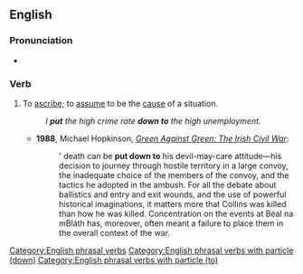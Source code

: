 ==English==

===Pronunciation===
* {{audio|en|En-au-put down to.ogg|Audio (AU)}}

===Verb===
{{head|en|verb}}

# {{lb|en|idiomatic}} To [[ascribe]]; to [[assume]] to be the [[cause]] of a situation.
#: ''I '''put''' the high crime rate '''down to''' the high unemployment.''
#: {{syn|en|chalk up to}}
#* '''1988''', Michael Hopkinson, ''[https://books.google.co.in/books?id=BO34AwAAQBAJ&pg=PT382&dq=Collins'+death+can+be+put+down+to+his+devil-may-care+attitude-+his+decision+to+journey+through+hostile+territory+in+a+large+convoy,+the+inadequate+choice+of+the+members+of+the+convoy,+and+the+tactics+he+adopted+in+the+ambush.&hl=en&sa=X&ved=0ahUKEwjYg4ui76rjAhUIVH0KHfgYATcQ6AEIJzAA#v=onepage&q=Collins'%20death%20can%20be%20put%20down%20to%20his%20devil-may-care%20attitude-%20his%20decision%20to%20journey%20through%20hostile%20territory%20in%20a%20large%20convoy%2C%20the%20inadequate%20choice%20of%20the%20members%20of%20the%20convoy%2C%20and%20the%20tactics%20he%20adopted%20in%20the%20ambush.&f=false Green Against Green: The Irish Civil War]'':
#*: {{w|Michael Collins (Irish leader)|Collins}}' death can be '''put down to''' his devil-may-care attitude—his decision to journey through hostile territory in a large convoy, the inadequate choice of the members of the convoy, and the tactics he adopted in the ambush. For all the debate about ballistics and entry and exit wounds, and the use of powerful historical imaginations, it matters more that Collins was killed than how he was killed. Concentration on the events at Béal na mBláth has, moreover, often meant a failure to place them in the overall context of the war.

[[Category:English phrasal verbs]]
[[Category:English phrasal verbs with particle (down)]]
[[Category:English phrasal verbs with particle (to)]]